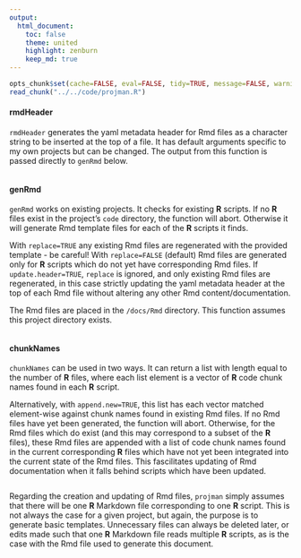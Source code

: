 ```yaml
---
output:
  html_document:
    toc: false
    theme: united
    highlight: zenburn
    keep_md: true
---
```


```r
opts_chunk$set(cache=FALSE, eval=FALSE, tidy=TRUE, message=FALSE, warning=FALSE)
read_chunk("../../code/projman.R")
```

#### rmdHeader
`rmdHeader` generates the yaml metadata header for Rmd files as a character string to be inserted at the top of a file.
It has default arguments specific to my own projects but can be changed.
The output from this function is passed directly to `genRmd` below.

```r
```

#### genRmd
`genRmd` works on existing projects. It checks for existing **R** scripts.
If no **R** files exist in the project's `code` directory, the function will abort.
Otherwise it will generate Rmd template files for each of the **R** scripts it finds.

With `replace=TRUE` any existing Rmd files are regenerated with the provided template - be careful!
With `replace=FALSE` (default) Rmd files are generated only for **R** scripts which do not yet have corresponding Rmd files.
If `update.header=TRUE`, `replace` is ignored, and only existing Rmd files are regenerated,
in this case strictly updating the yaml metadata header at the top of each Rmd file without altering any other Rmd content/documentation. 

The Rmd files are placed in the `/docs/Rmd` directory.
This function assumes this project directory exists.

```r
```

#### chunkNames
`chunkNames` can be used in two ways.
It can return a list with length equal to the number of **R** files,
where each list element is a vector of **R** code chunk names found in each **R** script.

Alternatively, with `append.new=TRUE`, this list has each vector matched element-wise against chunk names found in existing Rmd files.
If no Rmd files have yet been generated, the function will abort.
Otherwise, for the Rmd files which do exist (and this may correspond to a subset of the **R** files),
these Rmd files are appended with a list of code chunk names found in the current corresponding **R** files
which have not yet been integrated into the current state of the Rmd files.
This fascilitates updating of Rmd documentation when it falls behind scripts which have been updated.

```r
```

Regarding the creation and updating of Rmd files, `projman` simply assumes that there will be one **R** Markdown file corresponding to one **R** script.
This is not always the case for a given project, but again, the purpose is to generate basic templates.
Unnecessary files can always be deleted later, or edits made such that one **R** Markdown file reads multiple **R** scripts,
as is the case with the Rmd file used to generate this document.

